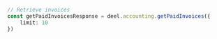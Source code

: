 ```typescript index.ts
// Retrieve invoices
const getPaidInvoicesResponse = deel.accounting.getPaidInvoices({
    limit: 10
})
```